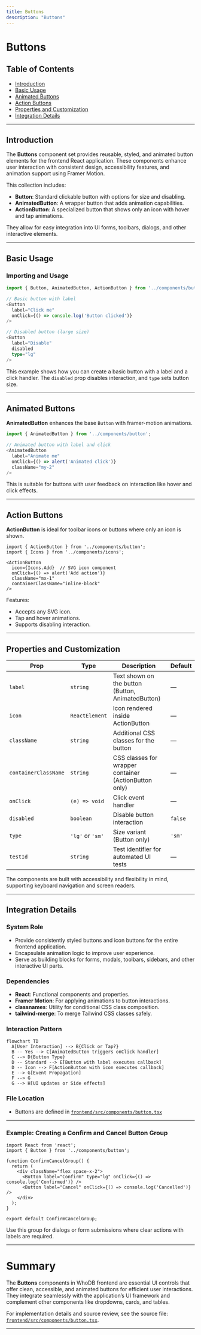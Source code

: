 ```yaml
---
title: Buttons
description: "Buttons"
---
```

# Buttons

## Table of Contents

- [Introduction](#introduction)
- [Basic Usage](#basic-usage)
- [Animated Buttons](#animated-buttons)
- [Action Buttons](#action-buttons)
- [Properties and Customization](#properties-and-customization)
- [Integration Details](#integration-details)

---

## Introduction

The **Buttons** component set provides reusable, styled, and animated button elements for the frontend React application. These components enhance user interaction with consistent design, accessibility features, and animation support using Framer Motion.

This collection includes:

- **Button**: Standard clickable button with options for size and disabling.
- **AnimatedButton**: A wrapper button that adds animation capabilities.
- **ActionButton**: A specialized button that shows only an icon with hover and tap animations.

They allow for easy integration into UI forms, toolbars, dialogs, and other interactive elements.

---

## Basic Usage

### Importing and Usage

```ts
import { Button, AnimatedButton, ActionButton } from '../components/button';

// Basic button with label
<Button
  label="Click me"
  onClick={() => console.log('Button clicked')}
/>

// Disabled button (large size)
<Button
  label="Disable"
  disabled
  type="lg"
/>
```

This example shows how you can create a basic button with a label and a click handler. The `disabled` prop disables interaction, and `type` sets button size.

---

## Animated Buttons

**AnimatedButton** enhances the base `Button` with framer-motion animations.

```ts
import { AnimatedButton } from '../components/button';

// Animated button with label and click
<AnimatedButton
  label="Animate me"
  onClick={() => alert('Animated click')}
  className="my-2"
/>
```

This is suitable for buttons with user feedback on interaction like hover and click effects.

---

## Action Buttons

**ActionButton** is ideal for toolbar icons or buttons where only an icon is shown.

```tsx
import { ActionButton } from '../components/button';
import { Icons } from '../components/icons';

<ActionButton
  icon={Icons.Add}  // SVG icon component
  onClick={() => alert('Add action')}
  className="mx-1"
  containerClassName="inline-block"
/>
```

Features:
- Accepts any SVG icon.
- Tap and hover animations.
- Supports disabling interaction.

---

## Properties and Customization

| Prop             | Type                     | Description                                     | Default  |
|------------------|--------------------------|-------------------------------------------------|----------|
| `label`          | `string`                 | Text shown on the button (Button, AnimatedButton) | —        |
| `icon`           | `ReactElement`           | Icon rendered inside ActionButton               | —        |
| `className`      | `string`                 | Additional CSS classes for the button           | —        |
| `containerClassName` | `string`              | CSS classes for wrapper container (ActionButton only)| —       |
| `onClick`        | `(e) => void`            | Click event handler                             | —        |
| `disabled`       | `boolean`                | Disable button interaction                       | `false`  |
| `type`           | `'lg'` or `'sm'`         | Size variant (Button only)                       | `'sm'`   |
| `testId`         | `string`                 | Test identifier for automated UI tests          | —        |

The components are built with accessibility and flexibility in mind, supporting keyboard navigation and screen readers.

---

## Integration Details

### System Role
- Provide consistently styled buttons and icon buttons for the entire frontend application.
- Encapsulate animation logic to improve user experience.
- Serve as building blocks for forms, modals, toolbars, sidebars, and other interactive UI parts.

### Dependencies
- **React**: Functional components and properties.
- **Framer Motion**: For applying animations to button interactions.
- **classnames**: Utility for conditional CSS class composition.
- **tailwind-merge**: To merge Tailwind CSS classes safely.

### Interaction Pattern
```mermaid
flowchart TD
  A[User Interaction] --> B{Click or Tap?}
  B -- Yes --> C[AnimatedButton triggers onClick handler]
  C --> D{Button Type}
  D -- Standard --> E[Button with label executes callback]
  D -- Icon --> F[ActionButton with icon executes callback]
  E --> G[Event Propagation]
  F --> G
  G --> H[UI updates or Side effects]
```

### File Location
- Buttons are defined in [`frontend/src/components/button.tsx`](frontend/src/components/button.tsx)

---

### Example: Creating a Confirm and Cancel Button Group

```tsx
import React from 'react';
import { Button } from '../components/button';

function ConfirmCancelGroup() {
  return (
    <div className="flex space-x-2">
      <Button label="Confirm" type="lg" onClick={() => console.log('Confirmed')} />
      <Button label="Cancel" onClick={() => console.log('Cancelled')} />
    </div>
  );
}

export default ConfirmCancelGroup;
```

Use this group for dialogs or form submissions where clear actions with labels are required.

---

# Summary
The **Buttons** components in WhoDB frontend are essential UI controls that offer clean, accessible, and animated buttons for efficient user interactions. They integrate seamlessly with the application’s UI framework and complement other components like dropdowns, cards, and tables.

For implementation details and source review, see the source file: [`frontend/src/components/button.tsx`](frontend/src/components/button.tsx).

---